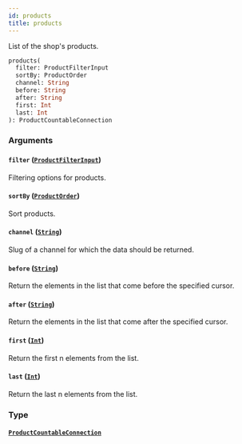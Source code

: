 ```yaml
---
id: products
title: products
---
```


List of the shop's products.

```graphql
products(
  filter: ProductFilterInput
  sortBy: ProductOrder
  channel: String
  before: String
  after: String
  first: Int
  last: Int
): ProductCountableConnection

```

### Arguments

#### `filter` ([`ProductFilterInput`](/developer/api-reference/inputs/product-filter-input))

Filtering options for products.

#### `sortBy` ([`ProductOrder`](/developer/api-reference/inputs/product-order))

Sort products.

#### `channel` ([`String`](/developer/api-reference/scalars/string))

Slug of a channel for which the data should be returned.

#### `before` ([`String`](/developer/api-reference/scalars/string))

Return the elements in the list that come before the specified cursor.

#### `after` ([`String`](/developer/api-reference/scalars/string))

Return the elements in the list that come after the specified cursor.

#### `first` ([`Int`](/developer/api-reference/scalars/int))

Return the first n elements from the list.

#### `last` ([`Int`](/developer/api-reference/scalars/int))

Return the last n elements from the list.

### Type

#### [`ProductCountableConnection`](/developer/api-reference/objects/product-countable-connection)
